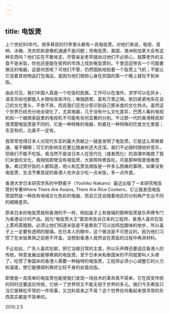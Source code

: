 ```yaml
---
---
---
```

title: 电饭煲
---




上个世纪80年代，很多移民的行李里头都有一具电饭煲。对他们来说，电视、音响、冰箱、洗衣机和录像机通通不是问题；但电饭煲，美国、澳洲和加拿大会有这种东西吗？他们实在不敢肯定。尽管亲友老早就劝过他们不必担心，就算老外的主食不是米饭，你也还是能在彼邦的市场上找到电饭煲的。千里迢迢带去一个可能要换压的电器，这是何苦呢？可他们不管，仍然固执地抱着一个饭煲上飞机；不能让它连着其他物品打包海运，是因为他们很担心身在异国的第一个晚上就吃不到米饭。

由此可见，我们中国人真是一个吃饭的民族。工作可以在海外，求学可以在异乡，语言风俗也都能入乡随俗渐渐洋化；唯独肠胃，虽有万里之隔，依旧紧紧地系在自己的文化里头，不舍不弃。而且我们还充分意识到自己那米食的文化特点。虽然这个世界已经充分地全球化了，尤其电器，几乎没有什么文化差异，巴西人看的电视机和一个越南家庭里的电视机不可能有任何显著的分别。不过那一代的香港移民却很清楚电饭煲是不同的，它是一种特殊的电器，附着在一种特殊的饮食文化里面；东亚有的，北美不一定有。

我常常觉得日本人对现代东亚的最大贡献之一就是发明了电饭煲。它是这么卑微普通，毫不耀眼；可它的影响实在要比随身听还大还深。我们不必随时随地听音乐，但我们不能不吃饭。我当然不是说日本人在现代化（或者西化）的浪潮中挽救了我们米食的文化，我相信即使没有电饭煲，大家照样煮饭吃，可是那种情景很难想象。煮过煲仔饭的人都知道，用火和瓦煲去焗饭是一件多么困难的事呀。如果没有电饭煲，生活节奏急促的香港人也许会少吃一点米饭，多一点外食。

香港大学日本研究学系的中野嘉子（Yoshiko Nakano）最近出版了一本研究电饭煲的专著Where There Are Asians, There Are Rice Cookers，它让我发现电饭煲固然是一种具有地域文化色彩的电器，而且它还会随着地区的分别再产生出不同的细微差异。

原来日本的电饭煲就和香港的不一样，例如盖子上有玻璃的那种饭煲是乐声牌专门为香港设计的产品。因为“电饭煲大王”蒙民伟告诉日本的工程师，香港人喜欢在饭上蒸鸡蒸腊肠，必须让他们知道米饭是不是煮到了可以加鸡加腊味的地步，所以盖子上一定要有透明的玻璃。在日本人的眼中，这个做法是不可思议的，因为他们习惯了在米饭煮熟之前绝不开盖，没想到香港人竟然会在蒸饭的过程中再添材料。

不止如此，广东人喜欢吃粥，把它当做日常的主食，所以乐声牌还要适应香港人的传统，特意发展出能够煮粥的电饭煲。至于日本米和泰国米的不同就更叫人头疼了，吃惯了泰国米的香港人需要一种独特的电饭煲，工程师必须小心调整它的火力和温度，使它能够顺利煮好比较干身的丝苗白饭。

即使是一具简单的电饭煲也能使我们发现一场技术的革命真不简单，它在改变传统的同时还要适应传统，它统一了世界但又不能无视于世界的多元。我们今天煮饭只当它是稀松平常的一件琐事，又岂料其来之不易？这个世界任何看起来很寻常的东西其实都是不简单的。





2010.2.5